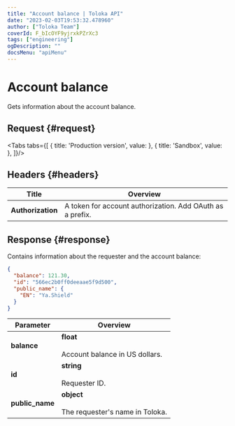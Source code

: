 ```yaml
---
title: "Account balance | Toloka API"
date: "2023-02-03T19:53:32.478960"
author: ["Toloka Team"]
coverId: F_bIcOYF9yjrxkPZrXc3
tags: ["engineering"]
ogDescription: ""
docsMenu: "apiMenu"
---
```



# Account balance

<Announce/>

Gets information about the account balance.

## Request {#request}

<Tabs tabs={[
  { title: 'Production version', value: <BalanceList1/> },
  { title: 'Sandbox', value: <BalanceList2/> },
]}/>

## Headers {#headers}

Title | Overview
----- | -----
**Authorization** | A token for account authorization. Add OAuth as a prefix.

## Response {#response}

Contains information about the requester and the account balance:

```json
{
  "balance": 121.30,
  "id": "566ec2b0ff0deeaae5f9d500",
  "public_name": {
    "EN": "Ya.Shield"
  }
}
```

Parameter | Overview
----- | -----
**balance** | **float**<br/><br/>Account balance in US dollars.
**id** | **string**<br/><br/>Requester ID.
**public_name** | **object**<br/><br/>The requester's name in Toloka.